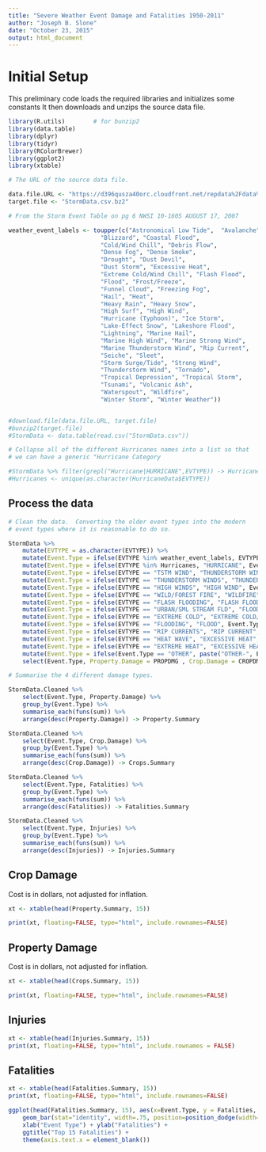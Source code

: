 ```yaml
---
title: "Severe Weather Event Damage and Fatalities 1950-2011"
author: "Joseph B. Slone"
date: "October 23, 2015"
output: html_document
---
```


# Initial Setup

This preliminary code loads the required libraries and initializes some constants It then downloads and unzips the source data file.



```r
library(R.utils)        # for bunzip2
library(data.table)
library(dplyr)
library(tidyr)
library(RColorBrewer)
library(ggplot2)
library(xtable)

# The URL of the source data file.

data.file.URL <- "https://d396qusza40orc.cloudfront.net/repdata%2Fdata%2FStormData.csv.bz2"
target.file <- "StormData.csv.bz2"

# From the Storm Event Table on pg 6 NWSI 10-1605 AUGUST 17, 2007

weather_event_labels <- toupper(c("Astronomical Low Tide",  "Avalanche",
                          "Blizzard", "Coastal Flood",
                          "Cold/Wind Chill", "Debris Flow",
                          "Dense Fog", "Dense Smoke",
                          "Drought", "Dust Devil",
                          "Dust Storm", "Excessive Heat",
                          "Extreme Cold/Wind Chill", "Flash Flood",
                          "Flood", "Frost/Freeze",
                          "Funnel Cloud", "Freezing Fog",
                          "Hail", "Heat",
                          "Heavy Rain", "Heavy Snow",
                          "High Surf", "High Wind",
                          "Hurricane (Typhoon)", "Ice Storm",
                          "Lake-Effect Snow", "Lakeshore Flood",
                          "Lightning", "Marine Hail",
                          "Marine High Wind", "Marine Strong Wind",
                          "Marine Thunderstorm Wind", "Rip Current",
                          "Seiche", "Sleet",
                          "Storm Surge/Tide", "Strong Wind",
                          "Thunderstorm Wind", "Tornado",
                          "Tropical Depression", "Tropical Storm",
                          "Tsunami", "Volcanic Ash",
                          "Waterspout", "Wildfire",
                          "Winter Storm", "Winter Weather"))


#download.file(data.file.URL, target.file)
#bunzip2(target.file)
#StormData <- data.table(read.csv("StormData.csv"))

# Collapse all of the different Hurricanes names into a list so that
# we can have a generic "Hurricane Category

#StormData %>% filter(grepl("Hurricane|HURRICANE",EVTYPE)) -> HurricaneData
#Hurricanes <- unique(as.character(HurricaneData$EVTYPE))


```



## Process the data

```r
# Clean the data.  Converting the older event types into the modern
# event types where it is reasonable to do so.

StormData %>%
    mutate(EVTYPE = as.character(EVTYPE)) %>%
    mutate(Event.Type = ifelse(EVTYPE %in% weather_event_labels, EVTYPE, "OTHER")) %>%
    mutate(Event.Type = ifelse(EVTYPE %in% Hurricanes, "HURRICANE", Event.Type )) %>%
    mutate(Event.Type = ifelse(EVTYPE == "TSTM WIND", "THUNDERSTORM WIND", Event.Type)) %>%
    mutate(Event.Type = ifelse(EVTYPE == "THUNDERSTORM WINDS", "THUNDERSTORM WIND", Event.Type)) %>%
    mutate(Event.Type = ifelse(EVTYPE == "HIGH WINDS", "HIGH WIND", Event.Type)) %>%
    mutate(Event.Type = ifelse(EVTYPE == "WILD/FOREST FIRE", "WILDFIRE", Event.Type)) %>%
    mutate(Event.Type = ifelse(EVTYPE == "FLASH FLOODING", "FLASH FLOOD", Event.Type)) %>%
    mutate(Event.Type = ifelse(EVTYPE == "URBAN/SML STREAM FLD", "FLOOD", Event.Type)) %>%
    mutate(Event.Type = ifelse(EVTYPE == "EXTREME COLD", "EXTREME COLD/WIND CHILL", Event.Type)) %>%
    mutate(Event.Type = ifelse(EVTYPE == "FLOODING", "FLOOD", Event.Type)) %>%
    mutate(Event.Type = ifelse(EVTYPE == "RIP CURRENTS", "RIP CURRENT", Event.Type)) %>%
    mutate(Event.Type = ifelse(EVTYPE == "HEAT WAVE", "EXCESSIVE HEAT", Event.Type)) %>%
    mutate(Event.Type = ifelse(EVTYPE == "EXTREME HEAT", "EXCESSIVE HEAT", Event.Type)) %>%
    mutate(Event.Type = ifelse(Event.Type == "OTHER", paste("OTHER-", EVTYPE), Event.Type)) %>%
    select(Event.Type, Property.Damage = PROPDMG , Crop.Damage = CROPDMG, Fatalities = FATALITIES , Injuries = INJURIES) -> StormData.Cleaned

# Summarise the 4 different damage types.

StormData.Cleaned %>%
    select(Event.Type, Property.Damage) %>%
    group_by(Event.Type) %>%
    summarise_each(funs(sum)) %>%
    arrange(desc(Property.Damage)) -> Property.Summary

StormData.Cleaned %>%
    select(Event.Type, Crop.Damage) %>%
    group_by(Event.Type) %>%
    summarise_each(funs(sum)) %>%
    arrange(desc(Crop.Damage)) -> Crops.Summary

StormData.Cleaned %>%
    select(Event.Type, Fatalities) %>%
    group_by(Event.Type) %>%
    summarise_each(funs(sum)) %>%
    arrange(desc(Fatalities)) -> Fatalities.Summary

StormData.Cleaned %>%
    select(Event.Type, Injuries) %>%
    group_by(Event.Type) %>%
    summarise_each(funs(sum)) %>%
    arrange(desc(Injuries)) -> Injuries.Summary

```
## Crop Damage

Cost is in dollars, not adjusted for inflation.

```r

xt <- xtable(head(Property.Summary, 15))

print(xt, floating=FALSE, type="html", include.rownames=FALSE)
```

## Property Damage

Cost is in dollars, not adjusted for inflation.

```r

xt <- xtable(head(Crops.Summary, 15))

print(xt, floating=FALSE, type="html", include.rownames=FALSE)
```

## Injuries

```r

xt <- xtable(head(Injuries.Summary, 15))
print(xt, floating=FALSE, type="html", include.rownames = FALSE)
```

## Fatalities
```r

xt <- xtable(head(Fatalities.Summary, 15))
print(xt, floating=FALSE, type="html", include.rownames=FALSE)


```

```r
ggplot(head(Fatalities.Summary, 15), aes(x=Event.Type, y = Fatalities, fill=Event.Type)) + 
    geom_bar(stat="identity", width=.75, position=position_dodge(width=.8)) +
    xlab("Event Type") + ylab("Fatalities") +
    ggtitle("Top 15 Fatalities") +
    theme(axis.text.x = element_blank())
```

